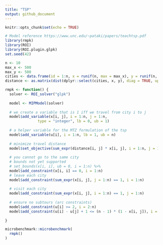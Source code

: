 ```yaml
---
title: "TSP"
output: github_document
---
```


```r
knitr::opts_chunk$set(echo = TRUE)
```

```r
# Model reference https://www.unc.edu/~pataki/papers/teachtsp.pdf
library(rmpk)
library(ROI)
library(ROI.plugin.glpk)
set.seed(42)

n <- 10
max_x <- 500
max_y <- 500
cities <- data.frame(id = 1:n, x = runif(n, max = max_x), y = runif(n, max = max_y))
distance <- as.matrix(dist(dplyr::select(cities, x, y), diag = TRUE, upper = TRUE))

rmpk <- function() {
  solver <- ROI_solver("glpk")
  
  model <- MIPModel(solver)
  
  # we create a variable that is 1 iff we travel from city i to j
  model$add_variable(x[i, j], i = 1:n, j = 1:n, 
               type = "integer", lb = 0, ub = 1)
  
  # a helper variable for the MTZ formulation of the tsp
  model$add_variable(u[i], i = 1:n, lb = 1, ub = n)
  
  # minimize travel distance
  model$set_objective(sum_expr(distance[i, j] * x[i, j], i = 1:n, j = 1:n), "min")
  
  # you cannot go to the same city
  # bounds not yet supported
  # set_bounds(x[i, i], ub = 0, i = 1:n) %>%
  model$add_constraint(x[i, i] == 0, i = 1:n)
  # leave each city
  model$add_constraint(sum_expr(x[i, j], j = 1:n) == 1, i = 1:n)
  
  # visit each city
  model$add_constraint(sum_expr(x[i, j], i = 1:n) == 1, j = 1:n)
  
  # ensure no subtours (arc constraints)
  model$add_constraint(u[i] >= 2, i = 2:n)
  model$add_constraint(u[i] - u[j] + 1 <= (n - 1) * (1 - x[i, j]), i = 2:n, j = 2:n)
  
}

microbenchmark::microbenchmark(
  rmpk()
)
```

